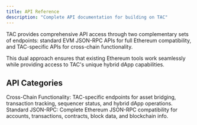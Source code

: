 ```yaml
---
title: API Reference
description: "Complete API documentation for building on TAC"
---
```


TAC provides comprehensive API access through two complementary sets of endpoints: standard EVM JSON-RPC APIs for full Ethereum compatibility, and TAC-specific APIs for cross-chain functionality.

This dual approach ensures that existing Ethereum tools work seamlessly while providing access to TAC's unique hybrid dApp capabilities.

## API Categories

<CardGroup cols={2}>
  <Card title="TAC APIs" icon="sparkles" href="/api-reference/tac/logs/get-log-file-content">
    Cross-Chain Functionality: TAC-specific endpoints for asset bridging,
    transaction tracking, sequencer status, and hybrid dApp operations.
  </Card>

  <Card title="EVM APIs" icon="blocks" href="/api-reference/evm">
    Standard JSON-RPC: Complete Ethereum JSON-RPC compatibility for accounts,
    transactions, contracts, block data, and blockchain info.
  </Card>
</CardGroup>
